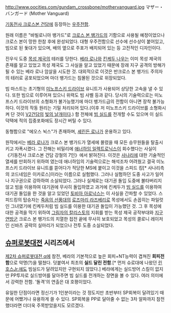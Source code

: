http://www.oocities.com/gundam_crossbone/mothervanguard.jpg
マザー・バンガード (Mother Vanguard)

[[기동전사 크로스본 건담]]에 등장하는 [[우주전함]].

원래 이름은 "바빌로니아 뱅가드"로 [[크로스 본 뱅가드]]의 기함으로 사용될 예정이었으나 크로스 본이 망한 한참 후에 완성되었다. 대형 우주전함으로 선수에 선수상이 붙어있고, 빔으로 된 돛대가 있으며, 배의 옆으로 주포가 배치되어 있는 등 고전적인 디자인이다.

진우식 도중 [[목성 제국]]의 테러를 당한다. [[베라 로나]]와 [[킨케두 나우]]는 이미 목성 제국의 존재를 알고 있었고 목성 제국도 그 사실을 알고 있었기 때문에 장래 지구 공격의 방해가 될 수 있는 베라 로나 암살을 시도한 것. 대외적으로 이것은 반크로스 본 뱅가드 주의자의 테러로 공포되었으며 마더 뱅가드는 침몰된 것으로 위장되었다.

빔 마스트는 초기형의 [[미노프스키 드라이브]] 유니트가 사용되어 상당한 고속을 낼 수 있다. 또한 빔으로 이루어져 있으니 위력도 빔 사벨 등과 같다. 당시의 기술력으로는 미노프스키 드라이브의 소형화가 불가능했기에 마더 뱅가드급의 전함이 아니면 장착 불가능하다. 이것의 작동 원리는 기밀 처리되어 있다.(이후 저 미노프스키 드라이브를 소형화시켜 단 것이 [[V2건담]]의 [[빛의 날개]]이다.) 함 전체에 [[빔 실드]]를 전개할 수도 있으며 이 실드 덕택에 적의 집중포화에도 장시간 버틸 수 있다.

동형함으로 "에오스 뉙스"가 존재하며, [[셰린든 로나]]가 운용하고 있다.

원작에서는 [[베라 로나]]가 크로스 본 뱅가드가 열세에 몰렸을 때 모든 승무원들을 탈출시키고 자폭시켰다. 그 잔해는 비밀리에 [[애너하임 일렉트로닉스]]이 회수했다는 사실이 《기동전사 크로스본 건담 강철의 7인》에서 밝혀진다. 이것은 [[사나리]]에 대한 기술적인 열세를 만회하기 위하여 였는데 애너하임의 기술력으로는 해석조차 어려웠고 결국 미노프스키 드라이브 유니트를 뜯어다가 적당한 MS에 붙이고 이것을 스피드 킹[* 사나리측의 코드네임은 이카로스]이라는 이름으로 실험했다. 그러나 실험하던 도중 사고가 일어나 지구권으로 강하하여 소실되었다. 그러나 실제로는 대기권 돌입 도중에 불타버리지 않고 빔을 이용하여 대기권에 무사히 돌입하였고 과거에 킨케두가 [[빔 실드]]를 이용하여 대기권 돌입을 한 것을 알고 있었던 [[토비아 아로낙스]]는 이 사실을 간파할 수 있었다. 스피드킹의 탑승자는 [[죽음의 선풍대]]의 [[로즈마리 라즈베리]]로 목성에서도 손꼽히는 파일럿인 그녀였기에 킨케두처럼 빔 실드를 이용한 대기권 돌입이 가능했던 것. 그 후 목성에 대한 공격을 막기 위하여 [[그림자의 칼리스토]]의 지휘를 받는 목성 제국 공작부대와 [[지구연방군]] 크로스 본 뱅가드의 치열한 접전 끝에 무사히 보호되었고 목성의 콜로니 레이저인 신바츠 공략의 실마리가 되었으나 전투 도중 소실되었다.

== [[슈퍼로봇대전]] 시리즈에서 ==
{{{#!html
<script type="text/javascript" src="http://ext.nicovideo.jp/thumb_watch/sm4353617"></script><noscript><a href="http://www.nicovideo.jp/watch/sm4353617">【ニコニコ動画】第2次スパロボα　クロボン系の武器　その２（再作成）</a></noscript>
}}}
[[제2차 슈퍼로봇대전 α]]에 참전, 베라의 기본적으로 높은 회피+NT능력이 겹쳐진 '''회피전함'''으로 악명(?)을 떨쳤다. 덧붙여서 최초의 '''실드 달린 전함'''.[* 먼저 슈로대에 나왔던 [[린호스Jr.]]에도 빔실드가 달려있지만 구현되지 않았다.] 베라에게는 실드방어 스킬이 없지만 PP투자로 실드방어를 달아주면 빔 실드를 전개하는 장면을 볼 수 있다. 여러 의미에서 강력한 전함. '돌격'의 연출은 대 호평이었다.

유일한 단점이라면 정신기가 1인분이라는 것 정도지만 초반부터 SP회복이 달려있기 때문에 어쨌거나 유용하게 쓸 수 있다. SP회복을 PP로 달아줄 수 없는 3차 알파까지 참전했더라면 더더욱 주목받았을지도 모르겠다.
